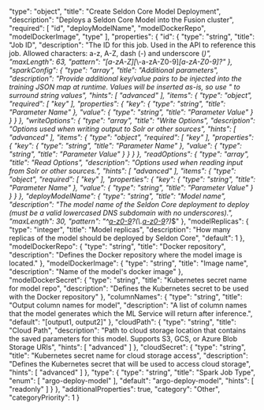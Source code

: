   "type": "object",
  "title": "Create Seldon Core Model Deployment",
  "description": "Deploys a Seldon Core Model into the Fusion cluster",
  "required": [
    "id",
    "deployModelName",
    "modelDockerRepo",
    "modelDockerImage",
    "type"
  ],
  "properties": {
    "id": {
      "type": "string",
      "title": "Job ID",
      "description": "The ID for this job. Used in the API to reference this job. Allowed characters: a-z, A-Z, dash (-) and underscore (_)",
      "maxLength": 63,
      "pattern": "[a-zA-Z][_\\-a-zA-Z0-9]*[a-zA-Z0-9]?"
    },
    "sparkConfig": {
      "type": "array",
      "title": "Additional parameters",
      "description": "Provide additional key/value pairs to be injected into the training JSON map at runtime. Values will be inserted as-is, so use \" to surround string values",
      "hints": [
        "advanced"
      ],
      "items": {
        "type": "object",
        "required": [
          "key"
        ],
        "properties": {
          "key": {
            "type": "string",
            "title": "Parameter Name"
          },
          "value": {
            "type": "string",
            "title": "Parameter Value"
          }
        }
      }
    },
    "writeOptions": {
      "type": "array",
      "title": "Write Options",
      "description": "Options used when writing output to Solr or other sources",
      "hints": [
        "advanced"
      ],
      "items": {
        "type": "object",
        "required": [
          "key"
        ],
        "properties": {
          "key": {
            "type": "string",
            "title": "Parameter Name"
          },
          "value": {
            "type": "string",
            "title": "Parameter Value"
          }
        }
      }
    },
    "readOptions": {
      "type": "array",
      "title": "Read Options",
      "description": "Options used when reading input from Solr or other sources.",
      "hints": [
        "advanced"
      ],
      "items": {
        "type": "object",
        "required": [
          "key"
        ],
        "properties": {
          "key": {
            "type": "string",
            "title": "Parameter Name"
          },
          "value": {
            "type": "string",
            "title": "Parameter Value"
          }
        }
      }
    },
    "deployModelName": {
      "type": "string",
      "title": "Model name",
      "description": "The model name of the Seldon Core deployment to deploy (must be a valid lowercased DNS subdomain with no underscores).",
      "maxLength": 30,
      "pattern": "^[a-z0-9]([-a-z0-9]*[a-z0-9])?(\\.[a-z0-9]([-a-z0-9]*[a-z0-9])?)*$"
    },
    "modelReplicas": {
      "type": "integer",
      "title": "Model replicas",
      "description": "How many replicas of the model should be deployed by Seldon Core",
      "default": 1
    },
    "modelDockerRepo": {
      "type": "string",
      "title": "Docker repository",
      "description": "Defines the Docker repository where the model image is located."
    },
    "modelDockerImage": {
      "type": "string",
      "title": "Image name",
      "description": "Name of the model's docker image"
    },
    "modelDockerSecret": {
      "type": "string",
      "title": "Kubernetes secret name for model repo",
      "description": "Defines the Kubernetes secret to be used with the Docker repository"
    },
    "columnNames": {
      "type": "string",
      "title": "Output column names for model",
      "description": "A list of column names that the model generates which the ML Service will return after inference.",
      "default": "[output1, output2]"
    },
    "cloudPath": {
      "type": "string",
      "title": "Cloud Path",
      "description": "Path to cloud storage location that contains the saved parameters for this model. Supports S3, GCS, or Azure Blob Storage URIs",
      "hints": [
        "advanced"
      ]
    },
    "cloudSecret": {
      "type": "string",
      "title": "Kubernetes secret name for cloud storage access",
      "description": "Defines the Kubernetes secret that will be used to access cloud storage",
      "hints": [
        "advanced"
      ]
    },
    "type": {
      "type": "string",
      "title": "Spark Job Type",
      "enum": [
        "argo-deploy-model"
      ],
      "default": "argo-deploy-model",
      "hints": [
        "readonly"
      ]
    }
  },
  "additionalProperties": true,
  "category": "Other",
  "categoryPriority": 1
}
